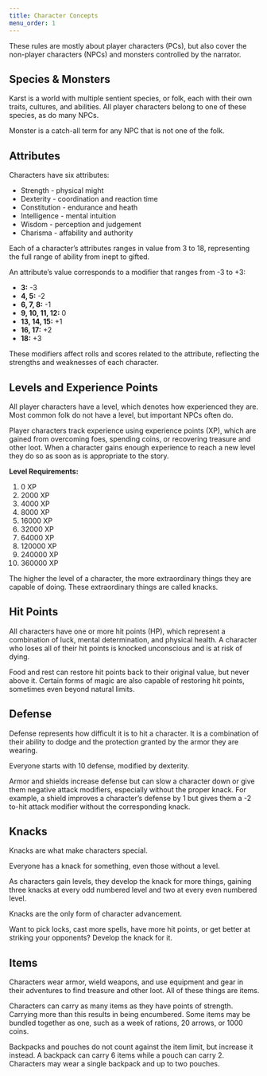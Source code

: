 ```yaml
---
title: Character Concepts
menu_order: 1
---
```


These rules are mostly about player characters (PCs), but also cover the non-player characters (NPCs) and monsters controlled by the narrator.

## Species & Monsters

Karst is a world with multiple sentient species, or folk, each with their own traits, cultures, and abilities. All player characters belong to one of these species, as do many NPCs.

Monster is a catch-all term for any NPC that is not one of the folk.

## Attributes

Characters have six attributes:

- Strength - physical might
- Dexterity - coordination and reaction time
- Constitution - endurance and heath
- Intelligence - mental intuition
- Wisdom - perception and judgement
- Charisma - affability and authority

Each of a character’s attributes ranges in value from 3 to 18, representing the full range of ability from inept to gifted.

An attribute’s value corresponds to a modifier that ranges from -3 to +3:

- **3:** -3
- **4, 5:** -2
- **6, 7, 8:** -1
- **9, 10, 11, 12:** 0
- **13, 14, 15:** +1
- **16, 17:** +2
- **18:** +3

These modifiers affect rolls and scores related to the attribute, reflecting the strengths and weaknesses of each character.

## Levels and Experience Points

All player characters have a level, which denotes how experienced they are. Most common folk do not have a level, but important NPCs often do.

Player characters track experience using experience points (XP), which are gained from overcoming foes, spending coins, or recovering treasure and other loot. When a character gains enough experience to reach a new level they do so as soon as is appropriate to the story.

**Level Requirements:**

1. 0 XP
2. 2000 XP
3. 4000 XP
4. 8000 XP
5. 16000 XP
6. 32000 XP
7. 64000 XP
8. 120000 XP
9. 240000 XP
10. 360000 XP

The higher the level of a character, the more extraordinary things they are capable of doing. These extraordinary things are called knacks.

## Hit Points

All characters have one or more hit points (HP), which represent a combination of luck, mental determination, and physical health. A character who loses all of their hit points is knocked unconscious and is at risk of dying.

Food and rest can restore hit points back to their original value, but never above it. Certain forms of magic are also capable of restoring hit points, sometimes even beyond natural limits.

## Defense

Defense represents how difficult it is to hit a character. It is a combination of their ability to dodge and the protection granted by the armor they are wearing.

Everyone starts with 10 defense, modified by dexterity.

Armor and shields increase defense but can slow a character down or give them negative attack modifiers, especially without the proper knack. For example, a shield improves a character’s defense by 1 but gives them a -2 to-hit attack modifier without the corresponding knack.

## Knacks

Knacks are what make characters special.

Everyone has a knack for something, even those without a level.

As characters gain levels, they develop the knack for more things, gaining three knacks at every odd numbered level and two at every even numbered level.

Knacks are the only form of character advancement.

Want to pick locks, cast more spells, have more hit points, or get better at striking your opponents? Develop the knack for it.

## Items

Characters wear armor, wield weapons, and use equipment and gear in their adventures to find treasure and other loot. All of these things are items.

Characters can carry as many items as they have points of strength. Carrying more than this results in being encumbered. Some items may be bundled together as one, such as a week of rations, 20 arrows, or 1000 coins.

Backpacks and pouches do not count against the item limit, but increase it instead. A backpack can carry 6 items while a pouch can carry 2. Characters may wear a single backpack and up to two pouches.
